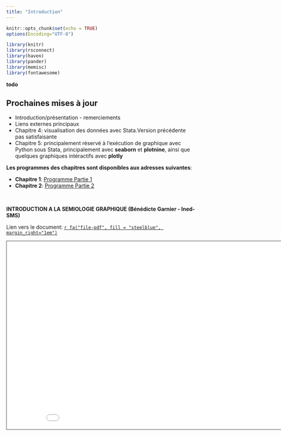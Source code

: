 ```yaml
---
title: "Introduction"
---
```



```r
knitr::opts_chunk$set(echo = TRUE)
options(Encoding="UTF-8")

library(knitr)
library(rsconnect)
library(haven)
library(pander)
library(memisc)
library(fontawesome)
```


**todo**   

::: {.callout-important}
## Prochaines mises à jour
* Introduction/présentation - remerciements 
* Liens externes principaux 
* Chapitre 4: visualisation des données avec Stata.Version précédente pas satisfaisante
* Chapitre 5: principalement réservé à l'exécution de graphique avec Python sous Stata, principalement avec **seaborn** et **plotnine**, ainsi que quelques graphiques intéractifs avec **plotly**
:::


**Les programmes des chapitres sont disponibles aux adresses suivantes**: 

* **Chapitre 1**: [Programme Partie 1](programme_p1.do)
* **Chapitre 2**: [Programme Partie 2](programme_p2.do)

<br>

**INTRODUCTION A LA SEMIOLOGIE GRAPHIQUE (Bénédicte Garnier - Ined-SMS)**

Lien vers le document: [`r fa("file-pdf", fill = "steelblue", margin_right="1em")`](https://github.com/mthevenin/stata_fr/blob/master/semio_bene/2020.09.14.BGIntro_ppt.pdff)

<iframe src="BGIntro_ppt.pdf" height="500" width="900" style="border: 1px solid #464646;" allowfullscreen="" allow="autoplay"></iframe>


